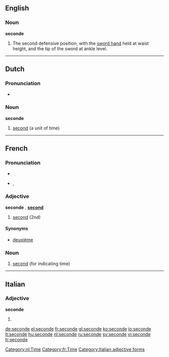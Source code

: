 ==English==

===Noun===
'''seconde'''

# {{fencing}} The second defensive position, with the [[sword hand]] held at waist height, and the tip of the sword at ankle level.

----

==Dutch==

===Pronunciation===
* {{audio|Nl-seconde.ogg|audio}}

===Noun===
'''seconde''' {{m}}

# [[second]] (a unit of time)

[[Category:nl:Time]]

----

==French==

===Pronunciation===
* {{audio|Fr-seconde.ogg|audio}}
* {{IPA|lang=fr|/sǝ.ɡɔ̃d/}}, {{SAMPA|/s@.gO~d/}}

===Adjective===
'''seconde''' {{f}}, {{m}} '''[[second]]'''

# [[second]] (2nd)

====Synonyms====
* [[deuxième]]

===Noun===
{{fr-noun|f}}

# [[second]] (for indicating time)

[[Category:fr:Time]]

----

==Italian==

===Adjective===
'''seconde''' {{p}}

# {{feminine of|secondo#Adjective|secondo}}

[[Category:Italian adjective forms]]

[[de:seconde]]
[[el:seconde]]
[[fr:seconde]]
[[gl:seconde]]
[[ko:seconde]]
[[io:seconde]]
[[lt:seconde]]
[[hu:seconde]]
[[nl:seconde]]
[[ru:seconde]]
[[sv:seconde]]
[[vi:seconde]]
[[tr:seconde]]